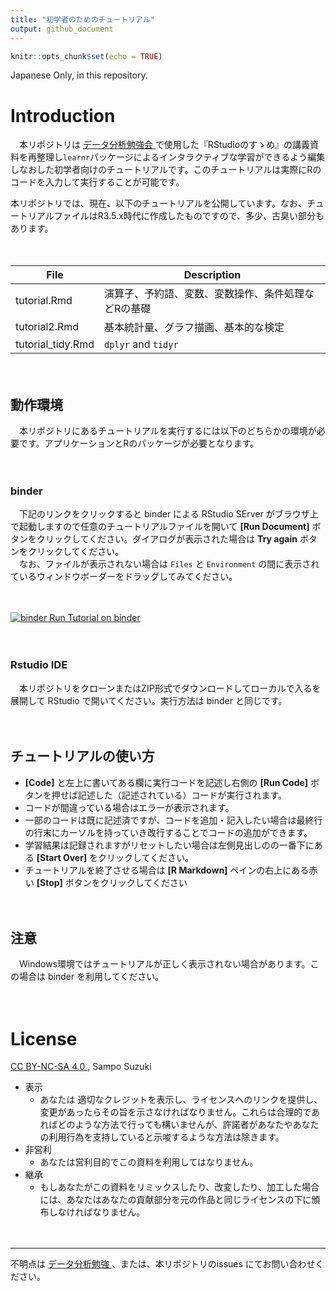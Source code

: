 ```yaml
---
title: "初学者のためのチュートリアル"
output: github_document
---
```


```r
knitr::opts_chunk$set(echo = TRUE)
```


Japanese Only, in this repository. 


# Introduction
　本リポジトリは [データ分析勉強会 <i class="fa fa-external-link"></i>](https://sites.google.com/site/kantometrics/home){target="_blank" title="Google site"} で使用した『RStudioのすゝめ』の講義資料を再整理し`learnr`パッケージによるインタラクティブな学習ができるよう編集しなおした初学者向けのチュートリアルです。このチュートリアルは実際にRのコードを入力して実行することが可能です。  

本リポジトリでは、現在、以下のチュートリアルを公開しています。なお、チュートリアルファイルはR3.5.x時代に作成したものですので、多少、古臭い部分もあります。  

　  

File              | Description
------------------|-----------------------------------------------------
tutorial.Rmd      | 演算子、予約語、変数、変数操作、条件処理などRの基礎
tutorial2.Rmd     | 基本統計量、グラフ描画、基本的な検定
tutorial_tidy.Rmd | `dplyr` and `tidyr`

　  

## 動作環境
　本リポジトリにあるチュートリアルを実行するには以下のどちらかの環境が必要です。アプリケーションとRのパッケージが必要となります。  

　  

### binder
　下記のリンクをクリックすると binder による RStudio SErver がブラウザ上で起動しますので任意のチュートリアルファイルを開いて **[Run Document]** ボタンをクリックしてください。ダイアログが表示された場合は **Try again** ボタンをクリックしてください。  
　なお、ファイルが表示されない場合は `Files` と `Environment` の間に表示されているウィンドウボーダーをドラッグしてみてください。  

　  

[![binder](https://mybinder.org/badge_logo.svg) Run Tutorial on binder](https://mybinder.org/v2/gh/k-metrics/learnr/master?urlpath=rstudio)

　  

### Rstudio IDE
　本リポジトリをクローンまたはZIP形式でダウンロードしてローカルで入るを展開して RStudio で開いてください。実行方法は binder と同じです。  

　  

## チュートリアルの使い方
* **[Code]** と左上に書いてある欄に実行コードを記述し右側の **[Run Code]** ボタンを押せば記述した（記述されている）コードが実行されます。
* コードが間違っている場合はエラーが表示されます。
* 一部のコードは既に記述済ですが、コードを追加・記入したい場合は最終行の行末にカーソルを持っていき改行することでコードの追加ができます。
* 学習結果は記録されますがリセットしたい場合は左側見出しのの一番下にある **[Start Over]** をクリックしてください。
* チュートリアルを終了させる場合は **[R Markdown]** ペインの右上にある赤い **[Stop]** ボタンをクリックしてください

　  

## 注意
　Windows環境ではチュートリアルが正しく表示されない場合があります。この場合は binder を利用してください。  

　  

# License
[CC BY-NC-SA 4.0 <i class="fa fa-external-link"></i>](https://creativecommons.org/licenses/by-nc-sa/4.0/deed.ja){target="_blank" title="ライセンスの要約"} , Sampo Suzuki

* 表示
    * あなたは 適切なクレジットを表示し、ライセンスへのリンクを提供し、変更があったらその旨を示さなければなりません。これらは合理的であればどのような方法で行っても構いませんが、許諾者があなたやあなたの利用行為を支持していると示唆するような方法は除きます。
* 非営利
    * あなたは営利目的でこの資料を利用してはなりません。
* 継承
    * もしあなたがこの資料をリミックスしたり、改変したり、加工した場合には、あなたはあなたの貢献部分を元の作品と同じライセンスの下に頒布しなければなりません。

　  

---

不明点は [データ分析勉強 <i class="fa fa-external-link"></i>](https://sites.google.com/site/kantometrics/home){target="_blank" title="Google site"} 、または、本リポジトリのissues にてお問い合わせください。
